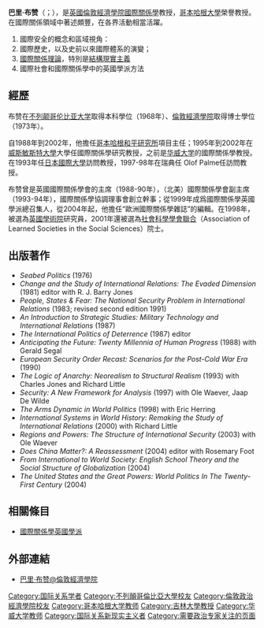 {{Expert needed|subject=政治|time=2021-9-26}}

'''巴里·布赞'''（{{Lang|en|Barry Buzan}}；{{Bd|1946年|4月28日}}），是[[英國|英國]][[倫敦經濟學院|倫敦經濟學院]][[國際關係學|國際關係學]]教授，[[哥本哈根大學|哥本哈根大學]]榮譽教授。在國際關係領域中著述頗豐，在各界活動相當活躍。

{{Citation needed|他稱自己的興趣是：|time=2021-12-02}}
#國際安全的概念和區域視角：
#國際歷史，以及史前以來國際體系的演變；
#[[國際關係學|國際關係理論]]，特別是[[結構現實主義|結構現實主義]]
#國際社會和國際關係學中的英國學派方法

== 經歷 ==
布赞在[[不列颠哥伦比亚大学|不列颠哥伦比亚大学]]取得本科學位（1968年）、[[倫敦經濟學院|倫敦經濟學院]]取得博士學位（1973年）。

自1988年到2002年，他擔任[[哥本哈根和平研究所|哥本哈根和平研究所]]項目主任；1995年到2002年在[[威斯敏斯特大學|威斯敏斯特大學]]大學任國際關係學研究教授，之前是[[华威大学|华威大学]]的國際關係學教授。在1993年任[[日本國際大學|日本國際大學]]訪問教授，1997-98年在瑞典任 Olof Palme任訪問教授。

布赞曾是英國國際關係學會的主席（1988-90年），（北美）國際關係學會副主席（1993-94年），國際關係學協調理事會創立幹事；從1999年成爲國際關係學英國學派總召集人，從2004年起，他擔任“歐洲國際關係學雜誌”的編輯。在1998年，被選為[[英國學術院|英國學術院]]研究員，2001年還被選為[[社會科學學會聯合|社會科學學會聯合]]（Association of Learned Societies in the Social Sciences）院士。

==出版著作==
*''Seabed Politics'' (1976)
*''Change and the Study of International Relations: The Evaded Dimension'' (1981) editor with R. J. Barry Jones
*''People, States & Fear: The National Security Problem in International Relations '' (1983; revised second edition 1991)
*''An Introduction to Strategic Studies: Military Technology and International Relations'' (1987)
*''The International Politics of Deterrence'' (1987) editor
*''Anticipating the Future: Twenty Millennia of Human Progress'' (1988) with Gerald Segal
*''European Security Order Recast: Scenarios for the Post-Cold War Era'' (1990)
*''The Logic of Anarchy: Neorealism to Structural Realism'' (1993) with Charles Jones and Richard Little
*''Security: A New Framework for Analysis'' (1997) with Ole Waever, Jaap De Wilde
*''The Arms Dynamic in World Politics'' (1998) with Eric Herring
*''International Systems in World History: Remaking the Study of International Relations'' (2000) with Richard Little
*''Regions and Powers: The Structure of International Security'' (2003) with Ole Waever
*''Does China Matter?: A Reassessment'' (2004) editor with Rosemary Foot
*''From International to World Society: English School Theory and the Social Structure of Globalization'' (2004)
*''The United States and the Great Powers: World Politics In The Twenty-First Century '' (2004)

==相關條目==
*[[國際關係學英國學派|國際關係學英國學派]]

==外部連結==
*[http://www.lse.ac.uk/people/b.g.buzan@lse.ac.uk/ 巴里·布赞@倫敦經濟學院] {{Wayback|url=http://www.lse.ac.uk/people/b.g.buzan@lse.ac.uk/ |date=20081019030418 }}

{{Authority control}}
{{DEFAULTSORT:Buzan, Barry}}
[[Category:国际关系学者|Category:国际关系学者]]
[[Category:不列顛哥倫比亞大學校友|Category:不列顛哥倫比亞大學校友]]
[[Category:倫敦政治經濟學院校友|Category:倫敦政治經濟學院校友]]
[[Category:哥本哈根大学教师|Category:哥本哈根大学教师]]
[[Category:吉林大學教授|Category:吉林大學教授]]
[[Category:华威大学教师|Category:华威大学教师]]
[[Category:国际关系新现实主义者|Category:国际关系新现实主义者]]
[[Category:需要政治专家关注的页面|Category:需要政治专家关注的页面]]